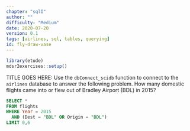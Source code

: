 ```yaml
---
chapter: "sqlI"
author: ""
difficulty: "Medium"
date: 2020-07-20 
version: 0.1
tags: [airlines, sql, tables, querying]
id: fly-draw-vase
---
```


```r
library(etude)
mdsr2exercises::setup()
```

TITLE GOES HERE: 
Use the `dbConnect_scidb` function to connect to the `airlines` database to answer the following problem.
How many domestic flights came into or flew out of Bradley Airport (BDL) in 2015?


<!--begin-answer-->

```sql
SELECT * 
FROM flights 
WHERE Year = 2015 
  AND (Dest = "BDL" OR Origin = "BDL")
LIMIT 0,6
```

<!--end-answer-->



